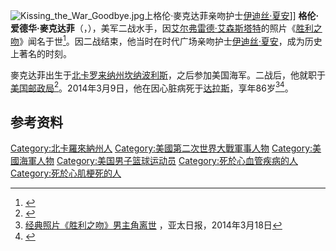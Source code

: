 [[File:Kissing_the_War_Goodbye.jpg|thumb]]上格伦·麥克达菲亲吻护士[[伊迪丝·夏安|伊迪丝·夏安]]]]
'''格伦·爱德华·麥克达菲'''（{{lang-en|'''Glenn Edward McDuffie'''}}，{{bd|1927年|5月31日|2014年|3月9日|catIdx=McDuffie}}），美军二战水手，因[[艾尔弗雷德·艾森斯塔特|艾尔弗雷德·艾森斯塔特]]的照片《[[胜利之吻|胜利之吻]]》闻名于世<ref>{{cite web|url=http://www.nydailynews.com/news/national/sailor-wwii-kiss-photo-dies-article-1.1721784|title=Glenn Edward McDuffie, who long claimed to be sailor in iconic Times Square ‘kiss’ photo at end of WWII, dies|publisher=[[New_York_Daily_News|New York Daily News]].com|accessdate=March 15, 2014|archive-date=2015-12-08|archive-url=https://web.archive.org/web/20151208083901/http://www.nydailynews.com/news/national/sailor-wwii-kiss-photo-dies-article-1.1721784|dead-url=no}}</ref>。因二战结束，他当时在时代广场亲吻护士[[伊迪丝·夏安|伊迪丝·夏安]]，成为历史上著名的时刻。 

麥克达菲出生于[[北卡罗来纳州|北卡罗来纳州]][[坎纳波利斯|坎纳波利斯]]，之后参加美国海军。二战后，他就职于[[美国邮政局|美国邮政局]]<ref>{{cite web|url=http://www.ajc.com/news/news/national/kissing-sailor-famous-wwii-photograph-dies/nfDT3/|title='Kissing sailor' from famous WWII photograph dies|publisher=[[Atlanta_Journal-Constitution|Atlanta Journal-Constitution]]|accessdate=March 15, 2014|archive-date=2014-03-15|archive-url=https://web.archive.org/web/20140315155838/http://www.ajc.com/news/news/national/kissing-sailor-famous-wwii-photograph-dies/nfDT3/|dead-url=no}}</ref>。2014年3月9日，他在因心脏病死于[[达拉斯|达拉斯]]，享年86岁<ref>[http://www.apdnews.com/news/77028.html 经典照片《胜利之吻》男主角离世] {{webarchive|url=https://web.archive.org/web/20140318095632/http://www.apdnews.com/news/77028.html |date=2014-03-18 }}，亚太日报，2014年3月18日</ref><ref>{{cite web|url=http://www.cbc.ca/news/world/glenn-mcduffie-man-known-as-kissing-sailor-in-wwii-era-photo-dead-at-86-1.2573355|title=Glenn McDuffie, man known as kissing sailor in WWII-era photo, dead at 86|publisher=[[CBC|CBC News]].com|accessdate=March 15, 2014|archive-date=2014-03-15|archive-url=https://web.archive.org/web/20140315034853/http://www.cbc.ca/news/world/glenn-mcduffie-man-known-as-kissing-sailor-in-wwii-era-photo-dead-at-86-1.2573355|dead-url=no}}</ref>。

== 参考资料 ==
{{reflist}}

{{Authority control}}
{{DEFAULTSORT:McDuffie, Glenn}}
[[Category:北卡羅來納州人|Category:北卡羅來納州人]]
[[Category:美國第二次世界大戰軍事人物|Category:美國第二次世界大戰軍事人物]]
[[Category:美國海軍人物|Category:美國海軍人物]]
[[Category:美国男子篮球运动员|Category:美国男子篮球运动员]]
[[Category:死於心血管疾病的人|Category:死於心血管疾病的人]]
[[Category:死於心肌梗死的人|Category:死於心肌梗死的人]]